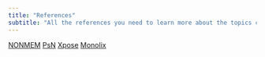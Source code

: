 ```yaml
---
title: "References"
subtitle: "All the references you need to learn more about the topics covered on this page."
---
```


[NONMEM](https://nonmem.iconplc.com/)
[PsN](https://uupharmacometrics.github.io/PsN/)
[Xpose](https://xpose.sourceforge.io/)
[Monolix](https://monolix.lixoft.com/)
